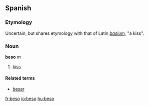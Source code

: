 ==Spanish==
===Etymology===
Uncertain, but shares etymology with that of Latin ''[[basium]]'', "a kiss".

===Noun===
'''beso''' ''m''
# [[kiss]]

====Related terms====
*[[besar]]

[[fr:beso]]
[[io:beso]]
[[hu:beso]]